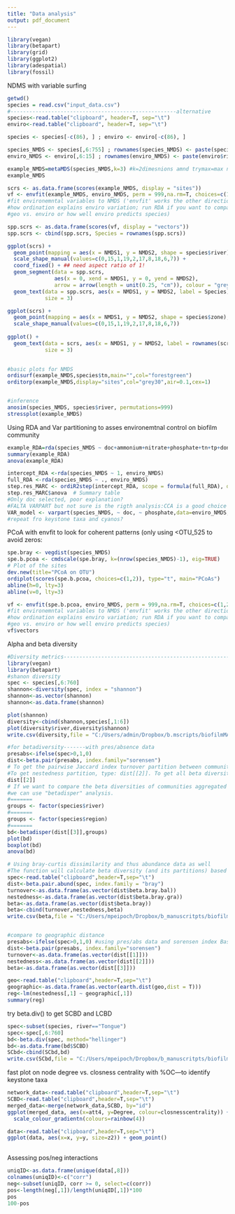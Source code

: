 ```yaml
---
title: "Data analysis"
output: pdf_document
---
```

```r
library(vegan)
library(betapart)
library(grid)
library(ggplot2)
library(adespatial)
library(fossil)
```
NDMS with variable surfing
```r

getwd()
species = read.csv("input_data.csv")
#-----------------------------------------------------alternative
species<-read.table("clipboard", header=T, sep="\t")
enviro<-read.table("clipboard", header=T, sep="\t")

species <- species[-c(86), ] ; enviro <- enviro[-c(86), ]

species_NMDS <- species[,6:755] ; rownames(species_NMDS) <- paste(species$river, species$sampleID,sep=" ")
enviro_NMDS <- enviro[,6:15] ; rownames(enviro_NMDS) <- paste(enviro$river, enviro$sampleID,sep=" ")

example_NMDS=metaMDS(species_NMDS,k=3) #k=2dimesnions amnd trymax=max number of random starts in                                                      search of stable solution (makes the iterations a bit                                                            longer)
example_NMDS

scrs <- as.data.frame(scores(example_NMDS, display = "sites"))
vf <- envfit(example_NMDS, enviro_NMDS, perm = 999,na.rm=T, choices=c(1,2))
#fit environemntal variables to NMDS ('envfit' works the other direction to RDA, 
#how ordination explains enviro variation; run RDA if you want to compare
#geo vs. enviro or how well enviro predicts species)

spp.scrs <- as.data.frame(scores(vf, display = "vectors"))
spp.scrs <- cbind(spp.scrs, Species = rownames(spp.scrs))

ggplot(scrs) +
  geom_point(mapping = aes(x = NMDS1, y = NMDS2, shape = species$river),size=4) +
  scale_shape_manual(values=c(0,15,1,19,2,17,8,18,6,7)) +
  coord_fixed() + ## need aspect ratio of 1!
  geom_segment(data = spp.scrs,
               aes(x = 0, xend = NMDS1, y = 0, yend = NMDS2),
               arrow = arrow(length = unit(0.25, "cm")), colour = "grey") +
  geom_text(data = spp.scrs, aes(x = NMDS1, y = NMDS2, label = Species),
            size = 3)

ggplot(scrs) +
  geom_point(mapping = aes(x = NMDS1, y = NMDS2, shape = species$zone),size=4) +
  scale_shape_manual(values=c(0,15,1,19,2,17,8,18,6,7)) 
  
ggplot() +
  geom_text(data = scrs, aes(x = NMDS1, y = NMDS2, label = rownames(scrs)),
            size = 3)
  

#basic plots for NMDS
ordisurf(example_NMDS,species$tn,main="",col="forestgreen")
orditorp(example_NMDS,display="sites",col="grey30",air=0.1,cex=1)


#inference
anosim(species_NMDS, species$river, permutations=999)
stressplot(example_NMDS)

```

Using RDA and Var partitioning to asses environemtnal control on biofilm community
```r
example_RDA=rda(species_NMDS ~ doc+ammonium+nitrate+phosphate+tn+tp+don+np+afdm+chl,enviro_NMDS,na.action=na.omit)
summary(example_RDA)
anova(example_RDA)

intercept_RDA <-rda(species_NMDS ~ 1, enviro_NMDS)
full_RDA <-rda(species_NMDS ~ ., enviro_NMDS)
step.res_MARC <- ordiR2step(intercept_RDA, scope = formula(full_RDA), direction="forward")
step.res_MARC$anova  # Summary table
#Only doc selected, poor explanation?
#FALTA VARPART but not sure is the rigth analysis:CCA is a good choice if the user has clear and strong a priori hypotheses on constraints and is not interested in the major structure in the data set. However, such exploratory problems are better analysed with unconstrained methods such as correspondence analysis (decorana, corresp) or non-metric multidimensional scaling (metaMDS) and environmental interpretation after analysis (envfit, ordisurf). 
VAR_model <- varpart(species_NMDS, ~ doc, ~ phosphate,data=enviro_NMDS, transfo="hel")
#repeat fro keystone taxa and cyanos?
```

PCoA with envfit to look for coherent patterns (only using <OTU_525 to avoid zeros:
```r
spe.bray <- vegdist(species_NMDS)
spe.b.pcoa <- cmdscale(spe.bray, k=(nrow(species_NMDS)-1), eig=TRUE)
# Plot of the sites
dev.new(title="PCoA on OTU")
ordiplot(scores(spe.b.pcoa, choices=c(1,2)), type="t", main="PCoAs")
abline(h=0, lty=3)
abline(v=0, lty=3)

vf <- envfit(spe.b.pcoa, enviro_NMDS, perm = 999,na.rm=T, choices=c(1,2))
#fit environemntal variables to NMDS ('envfit' works the other direction to RDA, 
#how ordination explains enviro variation; run RDA if you want to compare
#geo vs. enviro or how well enviro predicts species)
vf$vectors

```



Alpha and beta diversity
```r
#Diversity metrics--------------------------------------------------------------------------------------
library(vegan)
library(betapart)
#shanon diversity
spec <- species[,6:760]
shannon<-diversity(spec, index = "shannon")
shannon<-as.vector(shannon)
shannon<-as.data.frame(shannon)

plot(shannon)
diversity<-cbind(shannon,species[,1:6])
plot(diversity$river,diversity$shannon)
write.csv(diversity,file = "C:/Users/admin/Dropbox/b.mscripts/biofilmMARC/Datasets/working datasets/diversity.csv")

#for betadiversity-------with pres/absence data
presabs<-ifelse(spec>0,1,0)
dist<-beta.pair(presabs, index.family="sorensen")
# To get the pairwise Jaccard index turnover partition between communities, type: dist[[1]]. 
#To get nestedness partition, type: dist[[2]]. To get all beta diversity: dist[[3]].
dist[[2]]
# If we want to compare the beta diversities of communities aggregated by groups
#we can use "betadisper" analysis.
#=======
groups <- factor(species$river)
#=======
groups <- factor(species$region)
#=======
bd<-betadisper(dist[[3]],groups)
plot(bd)
boxplot(bd)
anova(bd)
```

```r
# Using bray-curtis dissimilarity and thus abundance data as well
#The function will calculate beta diversity (and its partitions) based on Bray-Curtis dissimilarity index.
spec<-read.table("clipboard",header=T,sep="\t")
dist<-beta.pair.abund(spec, index.family = "bray")
turnover<-as.data.frame(as.vector(dist$beta.bray.bal))
nestedness<-as.data.frame(as.vector(dist$beta.bray.gra))
beta<-as.data.frame(as.vector(dist$beta.bray))
beta<-cbind(turnover,nestedness,beta)
write.csv(beta,file = "C:/Users/mpeipoch/Dropbox/b_manuscritpts/biofilmMARC/Datasets/working datasets/beta.csv")


#compare to geographic distance
presabs<-ifelse(spec>0,1,0) #using pres/abs data and sorensen index Baselga 2012
dist<-beta.pair(presabs, index.family="sorensen")
turnover<-as.data.frame(as.vector(dist[[1]]))
nestedness<-as.data.frame(as.vector(dist[[2]]))
beta<-as.data.frame(as.vector(dist[[3]]))

geo<-read.table("clipboard",header=T,sep="\t")
geographic<-as.data.frame(as.vector(earth.dist(geo,dist = T)))
reg<-lm(nestedness[,1] ~ geographic[,1])
summary(reg)

```

try beta.div() to get SCBD and LCBD
```r
spec<-subset(species, river=="Tongue")
spec<-spec[,6:760]
bd<-beta.div(spec, method="hellinger")
bd<-as.data.frame(bd$SCBD)
SCbd<-cbind(SCbd,bd)
write.csv(SCbd,file = "C:/Users/mpeipoch/Dropbox/b_manuscritpts/biofilmMARC/Datasets/working datasets/beta.csv")
```

fast plot on node degree vs. closness centrality with %OC---to identify keystone taxa
```r
network_data<-read.table("clipboard",header=T,sep="\t")
SCBD<-read.table("clipboard",header=T,sep="\t")
merged_data<-merge(network_data,SCBD, by="id")
ggplot(merged_data, aes(x=att4, y=Degree, colour=closnesscentrality)) + geom_point() + 
  scale_colour_gradientn(colours=rainbow(4))
```

```r
data<-read.table("clipboard",header=T,sep="\t")
ggplot(data, aes(x=x, y=y, size=z2)) + geom_point()  
  

```

Assessing pos/neg interactions
```r
uniqID<-as.data.frame(unique(data[,8]))
colnames(uniqID)<-c("corr")
neg<-subset(uniqID, corr >= 0, select=c(corr))
pos<-length(neg[,1])/length(uniqID[,1])*100
pos
100-pos
```

